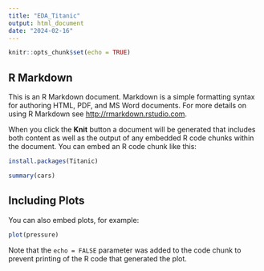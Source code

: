 ```yaml
---
title: "EDA_Titanic"
output: html_document
date: "2024-02-16"
---
```


```r
knitr::opts_chunk$set(echo = TRUE)

```

## R Markdown

This is an R Markdown document. Markdown is a simple formatting syntax for authoring HTML,
PDF, and MS Word documents. For more details on using R Markdown see 
<http://rmarkdown.rstudio.com>.


When you click the **Knit** button a document will be generated that includes both content 
as well as the output of any embedded R code chunks within the document. You can embed an R code chunk like this:

```r
install.packages(Titanic)
```



```r
summary(cars)
```

## Including Plots

You can also embed plots, for example:

```r
plot(pressure)
```

Note that the `echo = FALSE` parameter was added to the code chunk to prevent printing of the R code that generated the plot.
